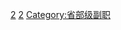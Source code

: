 {{Catmore}}

[[Category:中华人民共和国人民警察高级警官|2]]
[[Category:中华人民共和国人民警察警衔|2]]
[[Category:省部级副职|Category:省部级副职]]